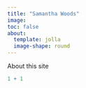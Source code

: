 ```yaml
---
title: "Samantha Woods"
image:
toc: false
about: 
  template: jolla
  image-shape: round
---
```


About this site

```r
1 + 1
```
